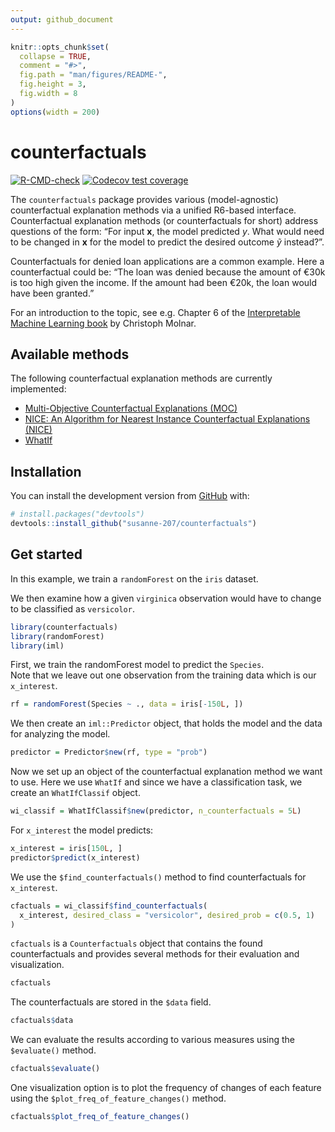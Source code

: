 ```yaml
---
output: github_document
---
```


<!-- README.md is generated from README.Rmd. Please edit that file -->

```r
knitr::opts_chunk$set(
  collapse = TRUE,
  comment = "#>",
  fig.path = "man/figures/README-",
  fig.height = 3,
  fig.width = 8
)
options(width = 200)
```

# counterfactuals

<!-- badges: start -->
[![R-CMD-check](https://github.com/susanne-207/counterfactuals/workflows/R-CMD-check/badge.svg)](https://github.com/susanne-207/counterfactuals/actions)
[![Codecov test coverage](https://codecov.io/gh/susanne-207/counterfactuals/branch/main/graph/badge.svg)](https://codecov.io/gh/susanne-207/counterfactuals?branch=main)
<!-- badges: end -->

The `counterfactuals` package provides various (model-agnostic) counterfactual explanation methods via a unified R6-based interface.
Counterfactual explanation methods (or counterfactuals for short) address questions of the form: 
"For input $\mathbf{x}$, the model predicted $y$. What would
need to be changed in $\mathbf{x}$ for the model to predict the desired outcome $\tilde{y}$ instead?".

Counterfactuals for denied loan applications are a common example. 
Here a counterfactual could be: "The loan was denied because the amount of €30k is too high 
given the income. If the amount had been €20k, the loan would have been granted."

For an introduction to the topic, see e.g. Chapter 6 of the [Interpretable Machine Learning book](https://christophm.github.io/interpretable-ml-book/) by Christoph Molnar.

## Available methods

The following counterfactual explanation methods are currently implemented:

- [Multi-Objective Counterfactual Explanations (MOC)](https://arxiv.org/abs/2004.11165)
- [NICE: An Algorithm for Nearest Instance Counterfactual Explanations (NICE)](https://arxiv.org/abs/2104.07411)
- [WhatIf](https://arxiv.org/abs/1907.04135)

## Installation

You can install the development version from [GitHub](https://github.com/) with:

``` r
# install.packages("devtools")
devtools::install_github("susanne-207/counterfactuals")
```
## Get started

In this example, we train a `randomForest` on the `iris` dataset. 

We then examine how a given `virginica` observation would have to change to be classified as `versicolor`. 

```r
library(counterfactuals)
library(randomForest)
library(iml)
```

First, we train the randomForest model to predict the `Species`. <br>
Note that we leave out one observation from the training data which is our `x_interest`.
```r
rf = randomForest(Species ~ ., data = iris[-150L, ])
```

We then create an `iml::Predictor` object, that holds the model and the data for analyzing the model.

```r
predictor = Predictor$new(rf, type = "prob")
```

Now we set up an object of the counterfactual explanation method we want to use.
Here we use `WhatIf` and since we have a classification task, we create an `WhatIfClassif` object.

```r
wi_classif = WhatIfClassif$new(predictor, n_counterfactuals = 5L)
```

For `x_interest` the model predicts:

```r
x_interest = iris[150L, ]
predictor$predict(x_interest)
```

We use the `$find_counterfactuals()` method to find counterfactuals for `x_interest`.

```r
cfactuals = wi_classif$find_counterfactuals(
  x_interest, desired_class = "versicolor", desired_prob = c(0.5, 1)
)
```

`cfactuals` is a `Counterfactuals` object that contains the found counterfactuals and provides 
several methods for their evaluation and visualization.

```r
cfactuals
```

The counterfactuals are stored in the `$data` field.
```r
cfactuals$data
```


We can evaluate the results according to various measures using the `$evaluate()` method.
```r
cfactuals$evaluate()
```

One visualization option is to plot the frequency of changes of each feature using the `$plot_freq_of_feature_changes()` method.

```r
cfactuals$plot_freq_of_feature_changes()
```






